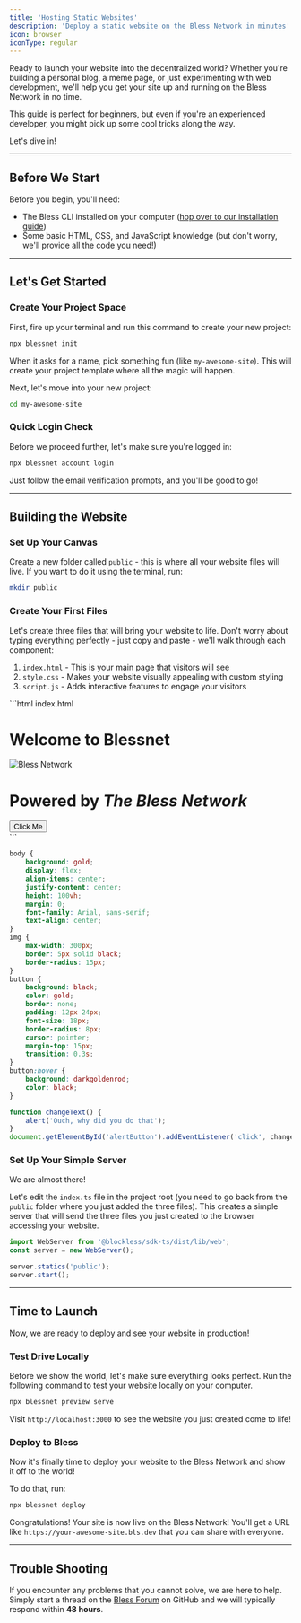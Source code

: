 ```yaml
---
title: 'Hosting Static Websites'
description: 'Deploy a static website on the Bless Network in minutes'
icon: browser
iconType: regular
---
```


Ready to launch your website into the decentralized world? Whether you're building a personal blog, a meme page, or just experimenting with web development, we'll help you get your site up and running on the Bless Network in no time.

This guide is perfect for beginners, but even if you're an experienced developer, you might pick up some cool tricks along the way. 

Let's dive in!

---

## Before We Start

Before you begin, you'll need:

-   The Bless CLI installed on your computer ([hop over to our installation guide](../installation))
-   Some basic HTML, CSS, and JavaScript knowledge (but don't worry, we'll provide all the code you need!)

---

## Let's Get Started

### Create Your Project Space

First, fire up your terminal and run this command to create your new project:

```sh
npx blessnet init
```

When it asks for a name, pick something fun (like `my-awesome-site`). This will create your project template where all the magic will happen.

Next, let's move into your new project:

```sh
cd my-awesome-site
```

### Quick Login Check

Before we proceed further, let's make sure you're logged in:

```sh
npx blessnet account login
```

Just follow the email verification prompts, and you'll be good to go!

---

## Building the Website

### Set Up Your Canvas

Create a new folder called `public` - this is where all your website files will live. If you want to do it using the terminal, run:

```sh
mkdir public
```

### Create Your First Files

Let's create three files that will bring your website to life. Don't worry about typing everything perfectly - just copy and paste - we'll walk through each component:

1. `index.html` - This is your main page that visitors will see
2. `style.css` - Makes your website visually appealing with custom styling
3. `script.js` - Adds interactive features to engage your visitors

<CodeGroup>
```html index.html
<!DOCTYPE html>
<html lang="en">
<head>
    <title>Bless Network</title>
    <link rel="stylesheet" href="style.css">
</head>
<body>
    <div class="container">
        <h1>Welcome to Blessnet</h1>
        <img src="https://i.ibb.co/vvbN7FJ/2333232-removebg-preview.png" alt="Bless Network">
        <h1>Powered by <em>The Bless Network</em></h1>
        <button id="alertButton">Click Me</button>
    </div>
    <script src="script.js"></script>
</body>
</html>
```

```css style.css
body {
    background: gold;
    display: flex;
    align-items: center;
    justify-content: center;
    height: 100vh;
    margin: 0;
    font-family: Arial, sans-serif;
    text-align: center;
}
img {
    max-width: 300px;
    border: 5px solid black;
    border-radius: 15px;
}
button {
    background: black;
    color: gold;
    border: none;
    padding: 12px 24px;
    font-size: 18px;
    border-radius: 8px;
    cursor: pointer;
    margin-top: 15px;
    transition: 0.3s;
}
button:hover {
    background: darkgoldenrod;
    color: black;
}
```

```js script.js
function changeText() {
    alert('Ouch, why did you do that');
}
document.getElementById('alertButton').addEventListener('click', changeText);
```

</CodeGroup>

### Set Up Your Simple Server

We are almost there!

Let's edit the `index.ts` file in the project root (you need to go back from the `public` folder where you just added the three files). This creates a simple server that will send the three files you just created to the browser accessing your website.

```js index.ts
import WebServer from '@blockless/sdk-ts/dist/lib/web';
const server = new WebServer();

server.statics('public');
server.start();
```

---

## Time to Launch

Now, we are ready to deploy and see your website in production!

### Test Drive Locally

Before we show the world, let's make sure everything looks perfect. Run the following command to test your website locally on your computer.

```sh
npx blessnet preview serve
```

Visit `http://localhost:3000` to see the website you just created come to life!

### Deploy to Bless

Now it's finally time to deploy your website to the Bless Network and show it off to the world!

To do that, run:

```sh
npx blessnet deploy
```

Congratulations! Your site is now live on the Bless Network! You'll get a URL like `https://your-awesome-site.bls.dev` that you can share with everyone.

---

## Trouble Shooting

If you encounter any problems that you cannot solve, we are here to help. Simply start a thread on the [Bless Forum](https://github.com/orgs/blessnetwork/discussions) on GitHub and we will typically respond within **48 hours**.
